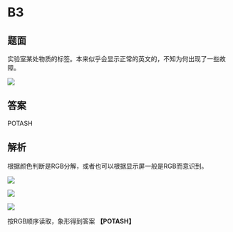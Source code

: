 # B3

## 题面

实验室某处物质的标签。本来似乎会显示正常的英文的，<span className="text-red-600">不知为何出现了一些故障。</span>

![](./03-b3.assets/image_1.webp)

## 答案

<AnswerBlock>POTASH</AnswerBlock>

## 解析

根据颜色判断是RGB分解，或者也可以根据显示屏一般是RGB而意识到。

![](./03-b3.assets/image_2.webp)

![](./03-b3.assets/image_3.webp)

![](./03-b3.assets/image_4.webp)

按RGB顺序读取，象形得到答案 **【POTASH】**
